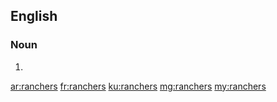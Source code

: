 ==English==

===Noun===
{{head|en|noun plural form}}

# {{plural of|rancher|lang=en}}

[[ar:ranchers]]
[[fr:ranchers]]
[[ku:ranchers]]
[[mg:ranchers]]
[[my:ranchers]]